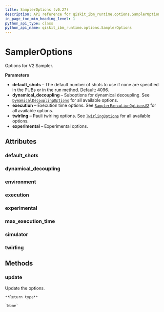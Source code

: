 ```yaml
---
title: SamplerOptions (v0.27)
description: API reference for qiskit_ibm_runtime.options.SamplerOptions in qiskit-ibm-runtime v0.27
in_page_toc_min_heading_level: 1
python_api_type: class
python_api_name: qiskit_ibm_runtime.options.SamplerOptions
---
```


# SamplerOptions

<Class id="qiskit_ibm_runtime.options.SamplerOptions" isDedicatedPage={true} github="https://github.com/Qiskit/qiskit-ibm-runtime/tree/stable/0.27/qiskit_ibm_runtime/options/sampler_options.py#L27-L55" signature="SamplerOptions(*args, **kwargs)" modifiers="class">
  Options for V2 Sampler.

  **Parameters**

  *   **default\_shots** – The default number of shots to use if none are specified in the PUBs or in the run method. Default: 4096.
  *   **dynamical\_decoupling** – Suboptions for dynamical decoupling. See [`DynamicalDecouplingOptions`](qiskit_ibm_runtime.options.DynamicalDecouplingOptions "qiskit_ibm_runtime.options.DynamicalDecouplingOptions") for all available options.
  *   **execution** – Execution time options. See [`SamplerExecutionOptionsV2`](qiskit_ibm_runtime.options.SamplerExecutionOptionsV2 "qiskit_ibm_runtime.options.SamplerExecutionOptionsV2") for all available options.
  *   **twirling** – Pauli twirling options. See [`TwirlingOptions`](qiskit_ibm_runtime.options.TwirlingOptions "qiskit_ibm_runtime.options.TwirlingOptions") for all available options.
  *   **experimental** – Experimental options.

  ## Attributes

  ### default\_shots

  <Attribute id="qiskit_ibm_runtime.options.SamplerOptions.default_shots" attributeTypeHint="UnsetType | int" attributeValue="Unset" />

  ### dynamical\_decoupling

  <Attribute id="qiskit_ibm_runtime.options.SamplerOptions.dynamical_decoupling" attributeTypeHint="DynamicalDecouplingOptions | Dict" attributeValue="FieldInfo(annotation=Union[DynamicalDecouplingOptions, Dict], required=False, default_factory=DynamicalDecouplingOptions)" />

  ### environment

  <Attribute id="qiskit_ibm_runtime.options.SamplerOptions.environment" attributeTypeHint="EnvironmentOptions | Dict" attributeValue="FieldInfo(annotation=Union[EnvironmentOptions, Dict], required=False, default_factory=EnvironmentOptions)" />

  ### execution

  <Attribute id="qiskit_ibm_runtime.options.SamplerOptions.execution" attributeTypeHint="SamplerExecutionOptionsV2 | Dict" attributeValue="FieldInfo(annotation=Union[SamplerExecutionOptionsV2, Dict], required=False, default_factory=SamplerExecutionOptionsV2)" />

  ### experimental

  <Attribute id="qiskit_ibm_runtime.options.SamplerOptions.experimental" attributeTypeHint="UnsetType | dict" attributeValue="Unset" />

  ### max\_execution\_time

  <Attribute id="qiskit_ibm_runtime.options.SamplerOptions.max_execution_time" attributeTypeHint="UnsetType | int" attributeValue="Unset" />

  ### simulator

  <Attribute id="qiskit_ibm_runtime.options.SamplerOptions.simulator" attributeTypeHint="SimulatorOptions | Dict" attributeValue="FieldInfo(annotation=Union[SimulatorOptions, Dict], required=False, default_factory=SimulatorOptions)" />

  ### twirling

  <Attribute id="qiskit_ibm_runtime.options.SamplerOptions.twirling" attributeTypeHint="TwirlingOptions | Dict" attributeValue="FieldInfo(annotation=Union[TwirlingOptions, Dict], required=False, default_factory=TwirlingOptions)" />

  ## Methods

  ### update

  <Function id="qiskit_ibm_runtime.options.SamplerOptions.update" github="https://github.com/Qiskit/qiskit-ibm-runtime/tree/stable/0.27/qiskit_ibm_runtime/options/options.py#L153-L173" signature="update(**kwargs)">
    Update the options.

    **Return type**

    `None`
  </Function>
</Class>

